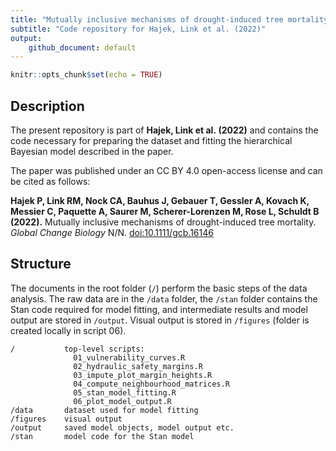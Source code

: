 ```yaml
---
title: "Mutually inclusive mechanisms of drought-induced tree mortality"
subtitle: "Code repository for Hajek, Link et al. (2022)" 
output: 
    github_document: default
---
```


```r
knitr::opts_chunk$set(echo = TRUE)
```

## Description
The present repository is part of **Hajek, Link et al. (2022)** and contains the code necessary for preparing the dataset and fitting the hierarchical Bayesian model described in the paper.

The paper was published under an CC BY 4.0 open-access license and can be cited as follows: 

**Hajek P, Link RM, Nock CA, Bauhus J, Gebauer T, Gessler A, Kovach K, Messier C, Paquette A, Saurer M, Scherer-Lorenzen M, Rose L, Schuldt B (2022).** Mutually inclusive mechanisms of drought-induced tree mortality. _Global Change Biology_ N/N. [doi:10.1111/gcb.16146](https://doi.org/10.1111/gcb.16146)

## Structure
The documents in the root folder (`/`) perform the basic steps of the data analysis.
The raw data are in the `/data` folder, the `/stan` folder contains the Stan code required for
model fitting, and intermediate results and model output are stored in `/output`.
Visual output is stored in `/figures` (folder is created locally in script 06).

``` 
/           top-level scripts:
              01_vulnerability_curves.R
              02_hydraulic_safety_margins.R
              03_impute_plot_margin_heights.R
              04_compute_neighbourhood_matrices.R
              05_stan_model_fitting.R
              06_plot_model_output.R           
/data       dataset used for model fitting
/figures    visual output
/output     saved model objects, model output etc.
/stan       model code for the Stan model
```